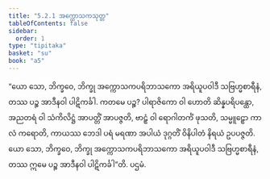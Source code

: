 ```yaml
---
title: "5.2.1 အက္ကောသကသုတ္တ"
tableOfContents: false
sidebar:
  order: 1
type: "tipitaka"
basket: "su"
book: "a5"
---
```



<DynamicBreadcrumb />

<Division number="211" book="a5" e="ch" v="16" p="220">

<Paragraph number="1221" book="a5">
“ယော သော, ဘိက္ခဝေ, ဘိက္ခု အက္ကောသကပရိဘာသကော အရိယူပဝါဒီ သဗြဟ္မစာရီနံ, တဿ ပဉ္စ အာဒီနဝါ ပါဋိကင်္ခါ. ကတမေ ပဉ္စ? ပါရာဇိကော ဝါ ဟောတိ ဆိန္နပရိပန္ထော, အညတရံ ဝါ သံကိလိဋ္ဌံ အာပတ္တိံ အာပဇ္ဇတိ, ဗာဠှံ ဝါ ရောဂါတင်္ကံ ဖုသတိ, သမ္မူဠှော ကာလံ ကရောတိ, ကာယဿ ဘေဒါ ပရံ မရဏာ အပါယံ ဒုဂ္ဂတိံ ဝိနိပါတံ နိရယံ ဥပပဇ္ဇတိ. ယော သော, ဘိက္ခဝေ, ဘိက္ခု အက္ကောသကပရိဘာသကော အရိယူပဝါဒီ သဗြဟ္မစာရီနံ, တဿ ဣမေ ပဉ္စ အာဒီနဝါ ပါဋိကင်္ခါ”တိ.

</Paragraph>
</Division>

<Paragraph number="1222" type="center" book="a5">
ပဌမံ.
</Paragraph>